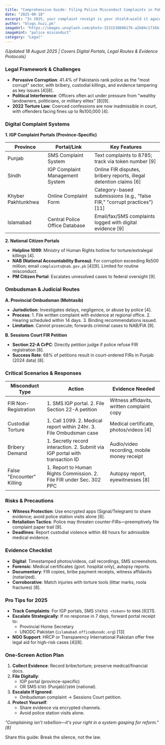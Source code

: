 ```yaml
---
title: "Comprehensive Guide: Filing Police Misconduct Complaints in Pakistan (2025)"
date: "2025-08-18"
excerpt: "In 2025, your complaint receipt is your shield—wield it against the 'thana culture'."
author: "blogs.huzi.pk"
imageUrl: "https://images.unsplash.com/photo-1531538606176-a2b84c1716b1?q=80&w=600&h=400&auto=format&fit=crop"
imageHint: "police misconduct"
category: "Legal"
---
```


*(Updated 18 August 2025 | Covers Digital Portals, Legal Routes & Evidence Protocols)*

### Legal Framework & Challenges

- **Pervasive Corruption**: 41.4% of Pakistanis rank police as the "most corrupt" sector, with bribery, custodial killings, and evidence tampering as key issues [4][8].
- **Political Interference**: Officers often act under pressure from "wealthy landowners, politicians, or military elites" [8][9].
- **2022 Torture Law**: Coerced confessions are now inadmissible in court, with offenders facing fines up to ₨100,000 [4].

### Digital Complaint Systems

**1. IGP Complaint Portals (Province-Specific)**

| Province          | Portal/Link                     | Key Features                                                     |
|-------------------|---------------------------------|------------------------------------------------------------------|
| Punjab            | SMS Complaint System            | Text complaints to 8785; track via token number [9]              |
| Sindh             | IGP Complaint Management System | Online FIR disputes, bribery reports, illegal detention claims [6] |
| Khyber Pakhtunkhwa| Online Complaint Form           | Category-based submissions (e.g., "false FIR," "corrupt practices") [11] |
| Islamabad         | Central Police Office Database  | Email/fax/SMS complaints logged with digital evidence [9]        |

**2. National Citizen Portals**

- **Helpline 1099**: Ministry of Human Rights hotline for torture/extralegal killings [4].
- **NAB (National Accountability Bureau)**: For corruption exceeding ₨500 million; email `complaints@nab.gov.pk` [4][9]. Limited for routine misconduct.
- **PM Citizen Portal**: Escalates unresolved cases to federal oversight [9].

### Ombudsman & Judicial Routes

**A. Provincial Ombudsman (Mohtasib)**

- **Jurisdiction**: Investigates delays, negligence, or abuse by police [4].
- **Process**: 1. File written complaint with evidence at regional office. 2. Hearing scheduled within 14 days. 3. Binding recommendations issued.
- **Limitation**: Cannot prosecute; forwards criminal cases to NAB/FIA [9].

**B. Sessions Court FIR Petition**

- **Section 22-A CrPC**: Directly petition judge if police refuse FIR registration [8].
- **Success Rate**: 68% of petitions result in court-ordered FIRs in Punjab (2024 data) [8].

### Critical Scenarios & Responses

| Misconduct Type          | Action                                        | Evidence Needed                                      |
|--------------------------|-----------------------------------------------|------------------------------------------------------|
| FIR Non-Registration     | 1. SMS IGP portal. 2. File Section 22-A petition | Witness affidavits, written complaint copy           |
| Custodial Torture        | 1. Call 1099. 2. Medical report within 24hr. 3. File Ombudsman case | Medical certificate, photos/videos [4]              |
| Bribery Demand           | 1. Secretly record interaction. 2. Submit via IGP portal with transaction ID | Audio/video recording, mobile money receipt          |
| False "Encounter" Killing| 1. Report to Human Rights Commission. 2. File FIR under Sec. 302 PPC | Autopsy report, eyewitnesses [8]                     |

### Risks & Precautions

- **Witness Protection**: Use encrypted apps (Signal/Telegram) to share evidence; avoid police station visits alone [8].
- **Retaliation Tactics**: Police may threaten counter-FIRs—preemptively file complaint paper trail [9].
- **Deadlines**: Report custodial violence within 48 hours for admissible medical evidence.

### Evidence Checklist

- **Digital**: Timestamped photos/videos, call recordings, SMS screenshots.
- **Forensic**: Medical certificates (govt. hospital only), autopsy reports.
- **Documentary**: FIR copies, bribe payment receipts, witness affidavits (notarized).
- **Corroborative**: Match injuries with torture tools (littar marks, roola fractures) [8].

### Pro Tips for 2025

- **Track Complaints**: For IGP portals, SMS `STATUS <token>` to `9966` [6][11].
- **Escalate Strategically**: If no response in 7 days, forward portal receipt to:
    - Provincial Home Secretary
    - UNODC Pakistan (`islamabad.office@unodc.org`) [13]
- **NGO Support**: HRCP or Transparency International Pakistan offer free legal aid for high-risk cases [4][8].

### One-Screen Action Plan

1.  **Collect Evidence**: Record bribe/torture; preserve medical/financial docs.
2.  **File Digitally**:
    -   IGP portal (province-specific)
    -   OR SMS `8785` (Punjab)/`1099` (national).
3.  **Escalate If Ignored**:
    -   Ombudsman complaint → Sessions Court petition.
4.  **Protect Yourself**:
    -   Share evidence via encrypted channels.
    -   Avoid police station visits alone.

*"Complaining isn't rebellion—it's your right in a system gasping for reform." [8]*

Share this guide: Break the silence, not the law.
